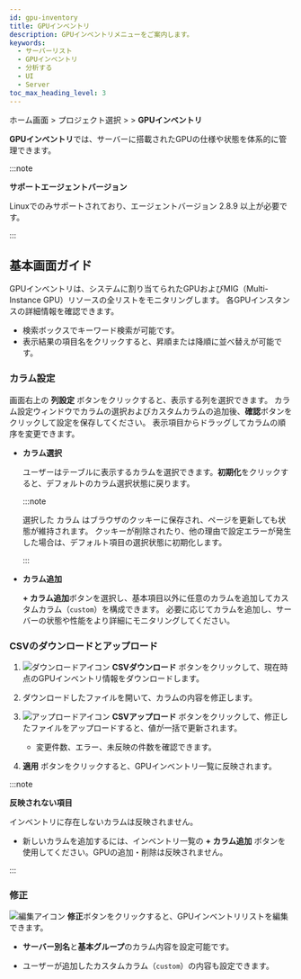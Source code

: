 ```yaml
---
id: gpu-inventory
title: GPUインベントリ
description: GPUインベントリメニューをご案内します。
keywords:
  - サーバーリスト
  - GPUインベントリ
  - 分析する
  - UI
  - Server
toc_max_heading_level: 3
---
```


ホーム画面 &gt; プロジェクト選択 &gt; <Cmdname sid="side_serverList" className="uitext" /> &gt; **GPUインベントリ**

**GPUインベントリ**では、サーバーに搭載されたGPUの仕様や状態を体系的に管理できます。

:::note

**サポートエージェントバージョン**

Linuxでのみサポートされており、エージェントバージョン 2.8.9 以上が必要です。

:::

## 基本画面ガイド

GPUインベントリは、システムに割り当てられたGPUおよびMIG（Multi-Instance GPU）リソースの全リストをモニタリングします。 各GPUインスタンスの詳細情報を確認できます。 

- 検索ボックスでキーワード検索が可能です。
- 表示結果の項目名をクリックすると、昇順または降順に並べ替えが可能です。

### **カラム設定**

画面右上の **列設定** ボタンをクリックすると、表示する列を選択できます。 カラム設定ウィンドウでカラムの選択およびカスタムカラムの追加後、**確認**ボタンをクリックして設定を保存してください。 表示項目からドラッグしてカラムの順序を変更できます。 

- **カラム選択**

    ユーザーはテーブルに表示するカラムを選択できます。**初期化**をクリックすると、デフォルトのカラム選択状態に戻ります。

    :::note

    選択した カラム はブラウザのクッキーに保存され、ページを更新しても状態が維持されます。 クッキーが削除されたり、他の理由で設定エラーが発生した場合は、デフォルト項目の選択状態に初期化します。

    :::

- **カラム追加**

    **+ カラム追加**ボタンを選択し、基本項目以外に任意のカラムを追加してカスタムカラム（`custom`）を構成できます。 必要に応じてカラムを追加し、サーバーの状態や性能をより詳細にモニタリングしてください。

### CSVのダウンロードとアップロード

1. ![ダウンロードアイコン](/img/ico-download.svg) **CSVダウンロード** ボタンをクリックして、現在時点のGPUインベントリ情報をダウンロードします。

2. ダウンロードしたファイルを開いて、カラムの内容を修正します。

3. ![アップロードアイコン](/img/ico-upload.svg) **CSVアップロード** ボタンをクリックして、修正したファイルをアップロードすると、値が一括で更新されます。

    * 変更件数、エラー、未反映の件数を確認できます。

4. **適用** ボタンをクリックすると、GPUインベントリ一覧に反映されます。

:::note

**反映されない項目**

インベントリに存在しないカラムは反映されません。  
* 新しいカラムを追加するには、インベントリ一覧の **+ カラム追加** ボタンを使用してください。GPUの追加・削除は反映されません。

:::

### **修正**

![編集アイコン](/img/ic-edit.svg) **修正**ボタンをクリックすると、GPUインベントリリストを編集できます。

- **サーバー別名**と**基本グループ**のカラム内容を設定可能です。

- ユーザーが追加したカスタムカラム（`custom`）の内容も設定できます。
